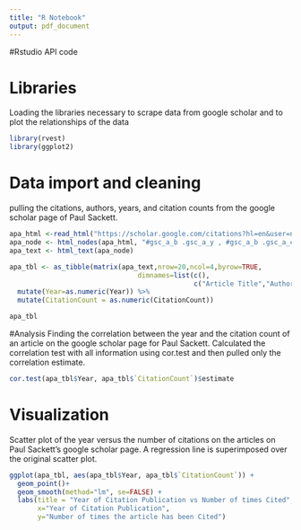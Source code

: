 ```yaml
---
title: "R Notebook"
output: pdf_document
---
```


#Rstudio API code

# Libraries
Loading the libraries necessary to scrape data from google scholar and to plot the relationships of the data
```r
library(rvest)
library(ggplot2)
```

# Data import and cleaning 
pulling the citations, authors, years, and citation counts from the google scholar page of Paul Sackett. 
```r
apa_html <-read_html("https://scholar.google.com/citations?hl=en&user=nx_vfuYAAAAJ")
apa_node <- html_nodes(apa_html, "#gsc_a_b .gsc_a_y , #gsc_a_b .gsc_a_c , .gsc_a_at+ .gs_gray , .gsc_a_at")
apa_text <- html_text(apa_node)

apa_tbl <- as_tibble(matrix(apa_text,nrow=20,ncol=4,byrow=TRUE,
                                dimnames=list(c(),
                                              c("Article Title","Authors","CitationCount","Year")))) %>%
  mutate(Year=as.numeric(Year)) %>%
  mutate(CitationCount = as.numeric(CitationCount))

apa_tbl
```


#Analysis 
Finding the correlation between the year and the citation count of an article on the google scholar page for Paul Sackett. Calculated the correlation test with all information using cor.test and then pulled only the correlation estimate. 
```r
cor.test(apa_tbl$Year, apa_tbl$`CitationCount`)$estimate
```

# Visualization

Scatter plot of the year versus the number of citations on the articles on Paul Sackett's google scholar page. A regression line is superimposed over the original scatter plot. 
```r
ggplot(apa_tbl, aes(apa_tbl$Year, apa_tbl$`CitationCount`)) + 
  geom_point()+
  geom_smooth(method="lm", se=FALSE) + 
  labs(title = "Year of Citation Publication vs Number of times Cited", 
       x="Year of Citation Publication", 
       y="Number of times the article has been Cited")

```

